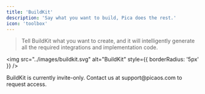 ```yaml
---
title: 'BuildKit'
description: 'Say what you want to build, Pica does the rest.'
icon: 'toolbox'
---
```


> Tell BuildKit what you want to create, and it will intelligently generate all the required integrations and implementation code.

<img
  src="../images/buildkit.svg"
  alt="BuildKit"
  style={{ borderRadius: '5px' }}
/>

<Tip>
BuildKit is currently invite-only. Contact us at support@picaos.com to request access.
</Tip>
